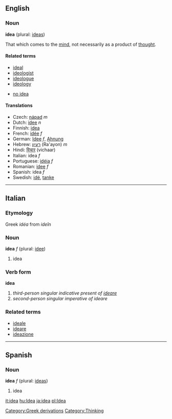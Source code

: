 ==English==
===Noun===
'''idea''' (plural: [[ideas]])

That which comes to the [[mind]], not necessarily as a product of [[thought]].

====Related terms====
*[[ideal]]<!-- ? -->
*[[ideologist]]
*[[ideologue]]
*[[ideology]]

*[[no idea]]

====Translations====
*Czech: [[nápad]] ''m''
*Dutch: [[idee]] ''n''
*Finnish: [[idea]]
*French: [[idée]] ''f''
*German: [[Idee]] ''f'', [[Ahnung]]
*Hebrew: [[רעיון]] (Ra'ayon) ''m''
*Hindi: [[विचार]] (vichaar)
*Italian: idea ''f''
*Portuguese: [[idéia]] ''f''
*Romanian: [[idee]] ''f''
*Spanish: idea ''f''
*Swedish: [[idé]], [[tanke]]

----

==Italian==
===Etymology===
Greek ''idéa'' from ''ideîn''
===Noun===
'''idea''' ''f'' (plural: [[idee]])

# idea

===Verb form===
'''idea'''

# ''third-person singular indicative present of [[ideare]]''
# ''second-person singular imperative of ideare''

===Related terms===
*[[ideale]]
*[[ideare]]
*[[ideazione]]

----

==Spanish==
===Noun===
'''idea''' ''f'' (plural: [[ideas]])

# idea

[[it:idea]]
[[hu:Idea]]
[[ja:idea]]
[[pl:Idea]]
[[Category:Greek derivations]]
[[Category:Thinking]]